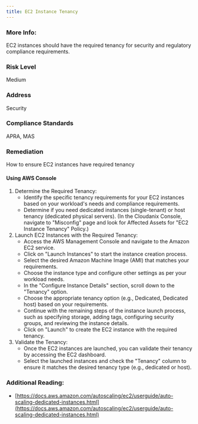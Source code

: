 ```yaml
---
title: EC2 Instance Tenancy
---
```


### More Info:

EC2 instances should have the required tenancy for security and regulatory compliance requirements.

### Risk Level

Medium

### Address

Security

### Compliance Standards

APRA, MAS

### Remediation

How to ensure EC2 instances have required tenancy

#### Using AWS Console

1. Determine the Required Tenancy:
   - Identify the specific tenancy requirements for your EC2 instances based on your workload's needs and compliance requirements.
   - Determine if you need dedicated instances (single-tenant) or host tenancy (dedicated physical servers).
     (In the Cloudanix Console, navigate to "Misconfig" page and look for Affected Assets for "EC2 Instance Tenancy" Policy.)
2. Launch EC2 Instances with the Required Tenancy:
   - Access the AWS Management Console and navigate to the Amazon EC2 service.
   - Click on "Launch Instances" to start the instance creation process.
   - Select the desired Amazon Machine Image (AMI) that matches your requirements.
   - Choose the instance type and configure other settings as per your workload needs.
   - In the "Configure Instance Details" section, scroll down to the "Tenancy" option.
   - Choose the appropriate tenancy option (e.g., Dedicated, Dedicated host) based on your requirements.
   - Continue with the remaining steps of the instance launch process, such as specifying storage, adding tags, configuring security groups, and reviewing the instance details.
   - Click on "Launch" to create the EC2 instance with the required tenancy.
3. Validate the Tenancy:
   - Once the EC2 instances are launched, you can validate their tenancy by accessing the EC2 dashboard.
   - Select the launched instances and check the "Tenancy" column to ensure it matches the desired tenancy type (e.g., dedicated or host).

### Additional Reading:

- [https://docs.aws.amazon.com/autoscaling/ec2/userguide/auto-scaling-dedicated-instances.html](https://docs.aws.amazon.com/autoscaling/ec2/userguide/auto-scaling-dedicated-instances.html)
